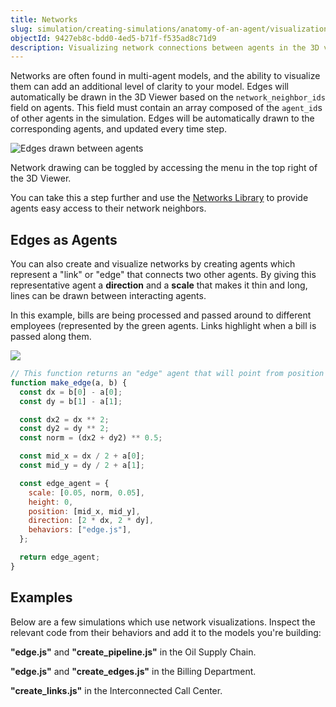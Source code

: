 ```yaml
---
title: Networks
slug: simulation/creating-simulations/anatomy-of-an-agent/visualization/networks
objectId: 9427eb8c-bdd0-4ed5-b71f-f535ad8c71d9
description: Visualizing network connections between agents in the 3D viewer
---
```


Networks are often found in multi-agent models, and the ability to visualize them can add an additional level of clarity to your model. Edges will automatically be drawn in the 3D Viewer based on the `network_neighbor_ids` field on agents. This field must contain an array composed of the `agent_id`s of other agents in the simulation. Edges will be automatically drawn to the corresponding agents, and updated every time step.

![Edges drawn between agents](https://cdn-us1.hash.ai/site/docs/image%20%2865%29.png)

<Hint style="info">
  Network drawing can be toggled by accessing the menu in the top right of the
  3D Viewer.
</Hint>

You can take this a step further and use the [Networks Library](https://simulation.hash.ai/@hash/networks) to provide agents easy access to their network neighbors.

## Edges as Agents

You can also create and visualize networks by creating agents which represent a "link" or "edge" that connects two other agents. By giving this representative agent a **direction** and a **scale** that makes it thin and long, lines can be drawn between interacting agents.

In this example, bills are being processed and passed around to different employees \(represented by the green agents. Links highlight when a bill is passed along them.

![](https://cdn-us1.hash.ai/site/docs/billing_department_s.gif)

```javascript
// This function returns an "edge" agent that will point from position a to b
function make_edge(a, b) {
  const dx = b[0] - a[0];
  const dy = b[1] - a[1];

  const dx2 = dx ** 2;
  const dy2 = dy ** 2;
  const norm = (dx2 + dy2) ** 0.5;

  const mid_x = dx / 2 + a[0];
  const mid_y = dy / 2 + a[1];

  const edge_agent = {
    scale: [0.05, norm, 0.05],
    height: 0,
    position: [mid_x, mid_y],
    direction: [2 * dx, 2 * dy],
    behaviors: ["edge.js"],
  };

  return edge_agent;
}
```

## Examples

Below are a few simulations which use network visualizations. Inspect the relevant code from their behaviors and add it to the models you're building:

<Embed url="https://hash.ai/@hash/oil-supply-chain" caption="" />

**"edge.js"** and **"create_pipeline.js"** in the Oil Supply Chain.

**"edge.js"** and **"create_edges.js"** in the Billing Department.

<Embed url="https://hash.ai/@hash/interconnected-call-center" caption="" />

**"create_links.js"** in the Interconnected Call Center.
